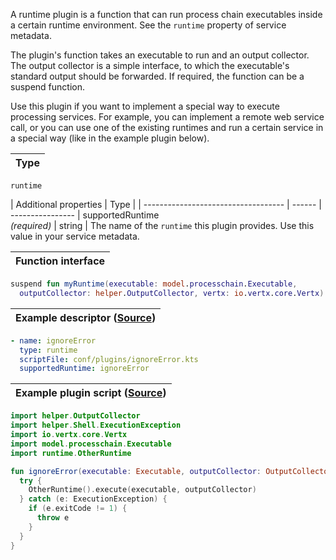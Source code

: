 
A runtime plugin is a function that can run process chain <ScrollLink href="#executables">executables</ScrollLink>
inside a certain runtime environment. See the `runtime` property
of <ScrollLink href="#service-metadata">service metadata</ScrollLink>.

The plugin's function takes an executable to run and an output collector. The
output collector is a simple interface, to which the executable's standard
output should be forwarded. If required, the function can be a suspend function.

Use this plugin if you want to implement a special way to execute processing
services. For example, you can implement a remote web service call, or you
can use one of the existing runtimes and run a certain service in a special
way (like in the example plugin below).


| Type |
| ---- |

`runtime`

| Additional properties               | Type   |
| ----------------------------------- | ------ | ----------------
| supportedRuntime<br />*(required)*  | string | The name of the `runtime` this plugin provides. Use this value in your service metadata.

| Function interface |
| ------------------ |

```kotlin
suspend fun myRuntime(executable: model.processchain.Executable,
  outputCollector: helper.OutputCollector, vertx: io.vertx.core.Vertx)
```

| Example descriptor ([Source](https://github.com/steep-wms/steep-montage/blob/master/conf/plugins/montage.yaml)) |
| ------------------ |

```yaml
- name: ignoreError
  type: runtime
  scriptFile: conf/plugins/ignoreError.kts
  supportedRuntime: ignoreError
```

| Example plugin script ([Source](https://github.com/steep-wms/steep-montage/blob/master/conf/plugins/ignoreError.kts)) |
| --------------------- |

```kotlin
import helper.OutputCollector
import helper.Shell.ExecutionException
import io.vertx.core.Vertx
import model.processchain.Executable
import runtime.OtherRuntime

fun ignoreError(executable: Executable, outputCollector: OutputCollector, vertx: Vertx) {
  try {
    OtherRuntime().execute(executable, outputCollector)
  } catch (e: ExecutionException) {
    if (e.exitCode != 1) {
      throw e
    }
  }
}
```

